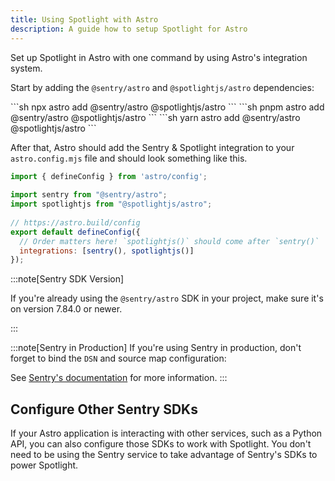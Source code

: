```yaml
---
title: Using Spotlight with Astro
description: A guide how to setup Spotlight for Astro
---
```


Set up Spotlight in Astro with one command by using Astro's integration system.

Start by adding the `@sentry/astro` and `@spotlightjs/astro` dependencies:


<Tabs>
  <TabItem label="npm">
  ```sh 
  npx astro add @sentry/astro @spotlightjs/astro 
  ```
  </TabItem>
  <TabItem label="pnpm">
  ```sh 
  pnpm astro add @sentry/astro @spotlightjs/astro 
  ```
  </TabItem>
  <TabItem label="yarn">
  ```sh 
  yarn astro add @sentry/astro @spotlightjs/astro 
  ```
  </TabItem>
</Tabs>


After that, Astro should add the Sentry & Spotlight integration to your `astro.config.mjs` file and should look something like this.

```js {3-4, 9}
import { defineConfig } from 'astro/config';  
                                               
import sentry from "@sentry/astro";           
import spotlightjs from "@spotlightjs/astro"; 
                                               
// https://astro.build/config                 
export default defineConfig({
  // Order matters here! `spotlightjs()` should come after `sentry()`                 
  integrations: [sentry(), spotlightjs()]     
});
```
:::note[Sentry SDK Version]

If you're already using the `@sentry/astro` SDK in your project, make sure it's on version 7.84.0 or newer.

:::

:::note[Sentry in Production]
If you're using Sentry in production, don't forget to bind the `DSN` and source map configuration:

See [Sentry's documentation](https://docs.sentry.io/platforms/javascript/guides/astro/) for more information.
:::

## Configure Other Sentry SDKs

If your Astro application is interacting with other services, such as a Python API, you can also configure those SDKs to work with Spotlight. You don't need to be using the Sentry service to take advantage of Sentry's SDKs to power Spotlight.


<SentryCodeBlock />

